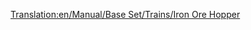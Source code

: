 [[Translation:en/Manual/Base Set/Trains/Iron Ore Hopper]]
{{it/Vagoni|Picture=[[File:en/Ironorehopper.png]]
|Name=Tramoggia per ferro
|NormalCost=€ 2.096
|NormalWeight=19 / 49 t
|NormalCapacity=30 tonnellate di ferro
|MonoCost="
|MonoWeight=19 / 54 t
|MonoCapacity=35 tonnellate di ferro
|MagCost="
|MagWeight=19 / 56 t
|MagCapacity=37 tonnellate di ferro
|Description=Il carro tramoggia per [[it/Ferro|minerali ferrosi]] trasporta questa risorsa dalle miniere di ferro alle acciaierie. È disponibile solo per il clima [[en/Clima#Temperato|temperato]].
}}